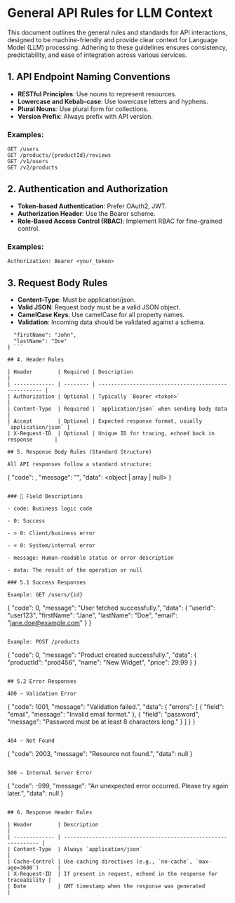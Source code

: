 # General API Rules for LLM Context

This document outlines the general rules and standards for API interactions, designed to be machine-friendly and provide clear context for Language Model (LLM) processing. Adhering to these guidelines ensures consistency, predictability, and ease of integration across various services.


## 1. API Endpoint Naming Conventions

- **RESTful Principles**: Use nouns to represent resources.
- **Lowercase and Kebab-case**: Use lowercase letters and hyphens.
- **Plural Nouns**: Use plural form for collections.
- **Version Prefix**: Always prefix with API version.

### Examples:

```http
GET /users
GET /products/{productId}/reviews
GET /v1/users
GET /v2/products
```

## 2. Authentication and Authorization


- **Token-based Authentication**: Prefer OAuth2, JWT.
- **Authorization Header**: Use the Bearer scheme.
- **Role-Based Access Control (RBAC)**: Implement RBAC for fine-grained control.

### Examples:

```Authorization: Bearer <your_token>```

## 3. Request Body Rules

- **Content-Type**: Must be application/json.
- **Valid JSON**: Request body must be a valid JSON object.
- **CamelCase Keys**: Use camelCase for all property names.
- **Validation**: Incoming data should be validated against a schema.

``` {
  "firstName": "John",
  "lastName": "Doe"
} ```

## 4. Header Rules

| Header        | Required | Description                                          |
| ------------- | -------- | ---------------------------------------------------- |
| Authorization | Optional | Typically `Bearer <token>`                           |
| Content-Type  | Required | `application/json` when sending body data            |
| Accept        | Optional | Expected response format, usually `application/json` |
| X-Request-ID  | Optional | Unique ID for tracing, echoed back in response       |

## 5. Response Body Rules (Standard Structure)

All API responses follow a standard structure:

```
{
  "code": <integer>,
  "message": "<string>",
  "data": <object | array | null>
}
```

### 📌 Field Descriptions

- code: Business logic code

- 0: Success

- > 0: Client/business error

- < 0: System/internal error

- message: Human-readable status or error description

- data: The result of the operation or null

### 5.1 Success Responses

Example: GET /users/{id}

```
{
  "code": 0,
  "message": "User fetched successfully.",
  "data": {
    "userId": "user123",
    "firstName": "Jane",
    "lastName": "Doe",
    "email": "jane.doe@example.com"
  }
}
```

Example: POST /products

```
{
  "code": 0,
  "message": "Product created successfully.",
  "data": {
    "productId": "prod456",
    "name": "New Widget",
    "price": 29.99
  }
}
```

## 5.2 Error Responses

400 – Validation Error

```
{
  "code": 1001,
  "message": "Validation failed.",
  "data": {
    "errors": [
      { "field": "email", "message": "Invalid email format." },
      { "field": "password", "message": "Password must be at least 8 characters long." }
    ]
  }
}
```

404 – Not Found

```
{
  "code": 2003,
  "message": "Resource not found.",
  "data": null
}
```

500 – Internal Server Error
```
{
  "code": -999,
  "message": "An unexpected error occurred. Please try again later.",
  "data": null
}
```

## 6. Response Header Rules

| Header        | Description                                                    |
| ------------- | -------------------------------------------------------------- |
| Content-Type  | Always `application/json`                                      |
| Cache-Control | Use caching directives (e.g., `no-cache`, `max-age=3600`)      |
| X-Request-ID  | If present in request, echoed in the response for traceability |
| Date          | GMT timestamp when the response was generated                  |


